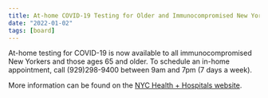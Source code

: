```yaml
---
title: At-home COVID-19 Testing for Older and Immunocompromised New Yorkers
date: "2022-01-02"
tags: [board]
---
```


At-home testing for COVID-19 is now available to all immunocompromised New Yorkers and those ages 65 and older. To schedule an in-home appointment, call (929)298-9400 between 9am and 7pm (7 days a week).

More information can be found on the [NYC Health + Hospitals website](https://www.nychealthandhospitals.org/test-and-trace/testing/).
